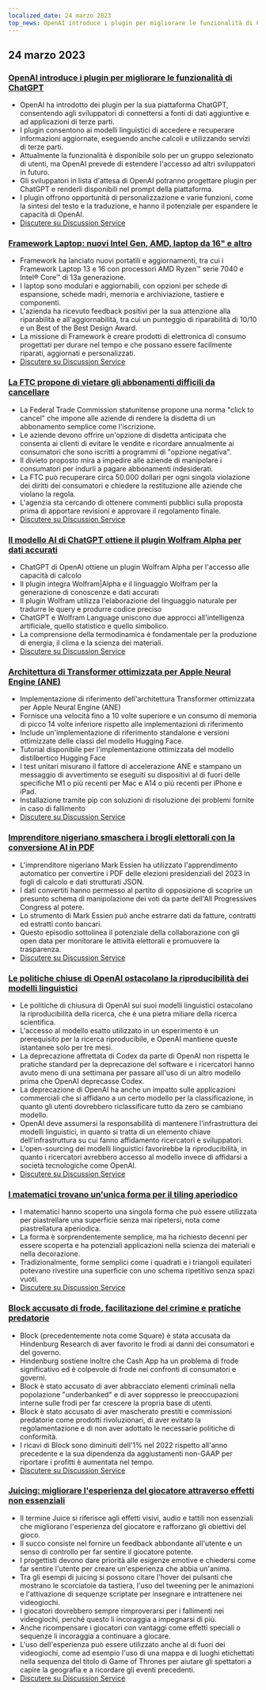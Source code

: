 ```yaml
---
localized_date: 24 marzo 2023
top_news: OpenAI introduce i plugin per migliorare le funzionalità di ChatGPT
---
```




<CallToAction />

<Steps>

## 24 marzo 2023

### [OpenAI introduce i plugin per migliorare le funzionalità di ChatGPT](https://openai.com/blog/chatgpt-plugins)

- OpenAI ha introdotto dei plugin per la sua piattaforma ChatGPT, consentendo agli sviluppatori di connettersi a fonti di dati aggiuntive e ad applicazioni di terze parti.
- I plugin consentono ai modelli linguistici di accedere e recuperare informazioni aggiornate, eseguendo anche calcoli e utilizzando servizi di terze parti.
- Attualmente la funzionalità è disponibile solo per un gruppo selezionato di utenti, ma OpenAI prevede di estendere l'accesso ad altri sviluppatori in futuro.
- Gli sviluppatori in lista d'attesa di OpenAI potranno progettare plugin per ChatGPT e renderli disponibili nel prompt della piattaforma.
- I plugin offrono opportunità di personalizzazione e varie funzioni, come la sintesi del testo e la traduzione, e hanno il potenziale per espandere le capacità di OpenAI.
- [Discutere su Discussion Service](http://news.ycombinator.com/item?id=35277677)

### [Framework Laptop: nuovi Intel Gen, AMD, laptop da 16" e altro](https://frame.work/)

- Framework ha lanciato nuovi portatili e aggiornamenti, tra cui i Framework Laptop 13 e 16 con processori AMD Ryzen™ serie 7040 e Intel® Core™ di 13a generazione.
- I laptop sono modulari e aggiornabili, con opzioni per schede di espansione, schede madri, memoria e archiviazione, tastiere e componenti.
- L'azienda ha ricevuto feedback positivi per la sua attenzione alla riparabilità e all'aggiornabilità, tra cui un punteggio di riparabilità di 10/10 e un Best of the Best Design Award.
- La missione di Framework è creare prodotti di elettronica di consumo progettati per durare nel tempo e che possano essere facilmente riparati, aggiornati e personalizzati.
- [Discutere su Discussion Service](http://news.ycombinator.com/item?id=35277660)

### [La FTC propone di vietare gli abbonamenti difficili da cancellare](https://www.theverge.com/2023/3/23/23652373/ftc-click-to-cancel-subscription-service-dark-patterns-ban)

- La Federal Trade Commission statunitense propone una norma "click to cancel" che impone alle aziende di rendere la disdetta di un abbonamento semplice come l'iscrizione.
- Le aziende devono offrire un'opzione di disdetta anticipata che consenta ai clienti di evitare le vendite e ricordare annualmente ai consumatori che sono iscritti a programmi di "opzione negativa".
- Il divieto proposto mira a impedire alle aziende di manipolare i consumatori per indurli a pagare abbonamenti indesiderati.
- La FTC può recuperare circa 50.000 dollari per ogni singola violazione dei diritti dei consumatori e chiedere la restituzione alle aziende che violano la regola.
- L'agenzia sta cercando di ottenere commenti pubblici sulla proposta prima di apportare revisioni e approvare il regolamento finale.
- [Discutere su Discussion Service](http://news.ycombinator.com/item?id=35274519)

### [Il modello AI di ChatGPT ottiene il plugin Wolfram Alpha per dati accurati](https://writings.stephenwolfram.com/2023/03/chatgpt-gets-its-wolfram-superpowers/)

- ChatGPT di OpenAI ottiene un plugin Wolfram Alpha per l'accesso alle capacità di calcolo
- Il plugin integra Wolfram|Alpha e il linguaggio Wolfram per la generazione di conoscenze e dati accurati
- Il plugin Wolfram utilizza l'elaborazione del linguaggio naturale per tradurre le query e produrre codice preciso
- ChatGPT e Wolfram Language uniscono due approcci all'intelligenza artificiale, quello statistico e quello simbolico.
- La comprensione della termodinamica è fondamentale per la produzione di energia, il clima e la scienza dei materiali.
- [Discutere su Discussion Service](http://news.ycombinator.com/item?id=35277925)

### [Architettura di Transformer ottimizzata per Apple Neural Engine (ANE)](https://github.com/apple/ml-ane-transformers)

- Implementazione di riferimento dell'architettura Transformer ottimizzata per Apple Neural Engine (ANE)
- Fornisce una velocità fino a 10 volte superiore e un consumo di memoria di picco 14 volte inferiore rispetto alle implementazioni di riferimento
- Include un'implementazione di riferimento standalone e versioni ottimizzate delle classi del modello Hugging Face.
- Tutorial disponibile per l'implementazione ottimizzata del modello distilbertico Hugging Face
- I test unitari misurano il fattore di accelerazione ANE e stampano un messaggio di avvertimento se eseguiti su dispositivi al di fuori delle specifiche M1 o più recenti per Mac e A14 o più recenti per iPhone e iPad.
- Installazione tramite pip con soluzioni di risoluzione dei problemi fornite in caso di fallimento
- [Discutere su Discussion Service](http://news.ycombinator.com/item?id=35282325)

### [Imprenditore nigeriano smaschera i brogli elettorali con la conversione AI in PDF](https://markessien.com/posts/drama_of_transcription/)

- L'imprenditore nigeriano Mark Essien ha utilizzato l'apprendimento automatico per convertire i PDF delle elezioni presidenziali del 2023 in fogli di calcolo e dati strutturati JSON.
- I dati convertiti hanno permesso al partito di opposizione di scoprire un presunto schema di manipolazione dei voti da parte dell'All Progressives Congress al potere.
- Lo strumento di Mark Essien può anche estrarre dati da fatture, contratti ed estratti conto bancari.
- Questo episodio sottolinea il potenziale della collaborazione con gli open data per monitorare le attività elettorali e promuovere la trasparenza.
- [Discutere su Discussion Service](http://news.ycombinator.com/item?id=35272227)

### [Le politiche chiuse di OpenAI ostacolano la riproducibilità dei modelli linguistici](https://aisnakeoil.substack.com/p/openais-policies-hinder-reproducible)

- Le politiche di chiusura di OpenAI sui suoi modelli linguistici ostacolano la riproducibilità della ricerca, che è una pietra miliare della ricerca scientifica.
- L'accesso al modello esatto utilizzato in un esperimento è un prerequisito per la ricerca riproducibile, e OpenAI mantiene queste istantanee solo per tre mesi.
- La deprecazione affrettata di Codex da parte di OpenAI non rispetta le pratiche standard per la deprecazione del software e i ricercatori hanno avuto meno di una settimana per passare all'uso di un altro modello prima che OpenAI deprecasse Codex.
- La deprecazione di OpenAI ha anche un impatto sulle applicazioni commerciali che si affidano a un certo modello per la classificazione, in quanto gli utenti dovrebbero riclassificare tutto da zero se cambiano modello.
- OpenAI deve assumersi la responsabilità di mantenere l'infrastruttura dei modelli linguistici, in quanto si tratta di un elemento chiave dell'infrastruttura su cui fanno affidamento ricercatori e sviluppatori.
- L'open-sourcing dei modelli linguistici favorirebbe la riproducibilità, in quanto i ricercatori avrebbero accesso al modello invece di affidarsi a società tecnologiche come OpenAI.
- [Discutere su Discussion Service](http://news.ycombinator.com/item?id=35269304)

### [I matematici trovano un'unica forma per il tiling aperiodico](https://www.newscientist.com/article/2365363-mathematicians-discover-shape-that-can-tile-a-wall-and-never-repeat/)

- I matematici hanno scoperto una singola forma che può essere utilizzata per piastrellare una superficie senza mai ripetersi, nota come piastrellatura aperiodica.
- La forma è sorprendentemente semplice, ma ha richiesto decenni per essere scoperta e ha potenziali applicazioni nella scienza dei materiali e nella decorazione.
- Tradizionalmente, forme semplici come i quadrati e i triangoli equilateri potevano rivestire una superficie con uno schema ripetitivo senza spazi vuoti.
- [Discutere su Discussion Service](http://news.ycombinator.com/item?id=35273707)

### [Block accusato di frode, facilitazione del crimine e pratiche predatorie](https://hindenburgresearch.com/block/)

- Block (precedentemente nota come Square) è stata accusata da Hindenburg Research di aver favorito le frodi ai danni dei consumatori e del governo.
- Hindenburg sostiene inoltre che Cash App ha un problema di frode significativo ed è colpevole di frode nei confronti di consumatori e governi.
- Block è stato accusato di aver abbracciato elementi criminali nella popolazione "underbanked" e di aver soppresso le preoccupazioni interne sulle frodi per far crescere la propria base di utenti.
- Block è stato accusato di aver mascherato prestiti e commissioni predatorie come prodotti rivoluzionari, di aver evitato la regolamentazione e di non aver adottato le necessarie politiche di conformità.
- I ricavi di Block sono diminuiti dell'1% nel 2022 rispetto all'anno precedente e la sua dipendenza da aggiustamenti non-GAAP per riportare i profitti è aumentata nel tempo.
- [Discutere su Discussion Service](http://news.ycombinator.com/item?id=35273782)

### [Juicing: migliorare l'esperienza del giocatore attraverso effetti non essenziali](https://garden.bradwoods.io/notes/design/juice)

- Il termine Juice si riferisce agli effetti visivi, audio e tattili non essenziali che migliorano l'esperienza del giocatore e rafforzano gli obiettivi del gioco.
- Il succo consiste nel fornire un feedback abbondante all'utente e un senso di controllo per far sentire il giocatore potente.
- I progettisti devono dare priorità alle esigenze emotive e chiedersi come far sentire l'utente per creare un'esperienza che abbia un'anima.
- Tra gli esempi di juicing si possono citare l'hover dei pulsanti che mostrano le scorciatoie da tastiera, l'uso del tweening per le animazioni e l'attivazione di sequenze scriptate per insegnare e intrattenere nei videogiochi.
- I giocatori dovrebbero sempre rimproverarsi per i fallimenti nei videogiochi, perché questo li incoraggia a impegnarsi di più.
- Anche ricompensare i giocatori con vantaggi come effetti speciali o sequenze li incoraggia a continuare a giocare.
- L'uso dell'esperienza può essere utilizzato anche al di fuori dei videogiochi, come ad esempio l'uso di una mappa e di luoghi etichettati nella sequenza del titolo di Game of Thrones per aiutare gli spettatori a capire la geografia e a ricordare gli eventi precedenti.
- [Discutere su Discussion Service](http://news.ycombinator.com/item?id=35273139)

</Steps>
